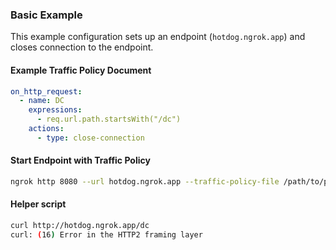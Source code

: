

### Basic Example

This example configuration sets up an endpoint (`hotdog.ngrok.app`) and closes connection to the endpoint.

#### Example Traffic Policy Document

```yaml
on_http_request:
  - name: DC
    expressions:
      - req.url.path.startsWith("/dc")
    actions:
      - type: close-connection
```

#### Start Endpoint with Traffic Policy

```bash
ngrok http 8080 --url hotdog.ngrok.app --traffic-policy-file /path/to/policy.yml
```

#### Helper script

```bash
curl http://hotdog.ngrok.app/dc
curl: (16) Error in the HTTP2 framing layer
```
